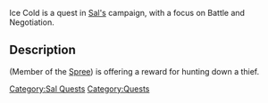 Ice Cold is a quest in [[Sal|Sal's]] campaign, with a focus on Battle and Negotiation.

==Description==
(Member of the [[Spree]]) is offering a reward for hunting down a thief.

[[Category:Sal Quests]]
[[Category:Quests]]